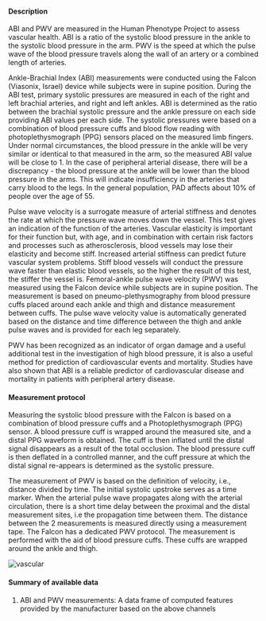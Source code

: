#### Description

ABI and PWV are measured in the Human Phenotype Project to assess vascular health. ABI is a ratio of the systolic blood pressure in the ankle to the systolic blood pressure in the arm. PWV is the speed at which the pulse wave of the blood pressure travels along the wall of an artery or a combined length of arteries.

Ankle-Brachial Index (ABI) measurements were conducted using the Falcon (Viasonix, Israel) device while subjects were in supine position. During the ABI test, primary systolic pressures are measured in each of the right and left brachial arteries, and right and left ankles. ABI is determined as the ratio between the brachial systolic pressure and the ankle pressure on each side providing ABI values per each side. The systolic pressures were based on a combination of blood pressure cuffs and blood flow reading with photoplethysmograph (PPG) sensors placed on the measured limb fingers.  Under normal circumstances, the blood pressure in the ankle will be very similar or identical to that measured in the arm, so the measured ABI value will be close to 1. In the case of peripheral arterial disease, there will be a discrepancy - the blood pressure at the ankle will be lower than the blood pressure in the arms. This will indicate insufficiency in the arteries that carry blood to the legs. In the general population, PAD affects about 10% of people over the age of 55.

Pulse wave velocity is a surrogate measure of arterial stiffness and denotes the rate at which the pressure wave moves down the vessel. This test gives an indication of the function of the arteries. Vascular elasticity is important for their function but, with age, and in combination with certain risk factors and processes such as atherosclerosis, blood vessels may lose their elasticity and become stiff. Increased arterial stiffness can predict future vascular system problems. Stiff blood vessels will conduct the pressure wave faster than elastic blood vessels, so the higher the result of this test, the stiffer the vessel is. Femoral-ankle pulse wave velocity (PWV) was measured using the Falcon device while subjects are in supine position. The measurement is based on pneumo-plethysmography from blood pressure cuffs placed around each ankle and thigh and distance measurement between cuffs. The pulse wave velocity value is automatically generated based on the distance and time difference between the thigh and ankle pulse waves and is provided for each leg separately. 

PWV has been recognized as an indicator of organ damage and a useful additional test in the investigation of high blood pressure, it is also a useful method for prediction of cardiovascular events and mortality. Studies have also shown that ABI is a reliable predictor of cardiovascular disease and mortality in patients with peripheral artery disease.  

#### Measurement protocol

Measuring the systolic blood pressure with the Falcon is based on a combination of blood pressure cuffs and a Photoplethysmograph (PPG) sensor. A blood pressure cuff is wrapped around the measured site, and a distal PPG waveform is obtained. The cuff is then inflated until the distal signal disappears as a result of the total occlusion. The blood pressure cuff is then deflated in a controlled manner, and the cuff pressure at which the distal signal re-appears is determined as the systolic pressure.

The measurement of PWV is based on the definition of velocity, i.e., distance divided by time. The initial systolic upstroke serves as a time marker. When the arterial pulse wave propagates along with the arterial circulation, there is a short time delay between the proximal and the distal measurement sites, i.e the propagation time between them. The distance between the 2 measurements is measured directly using a measurement tape. The Falcon has a dedicated PWV protocol. The measurement is performed with the aid of blood pressure cuffs. These cuffs are wrapped around the ankle and thigh.

![vascular](/md/folders/10/vascular.png)

#### Summary of available data

1. ABI and PWV measurements: A data frame of computed features provided by the manufacturer based on the above channels
